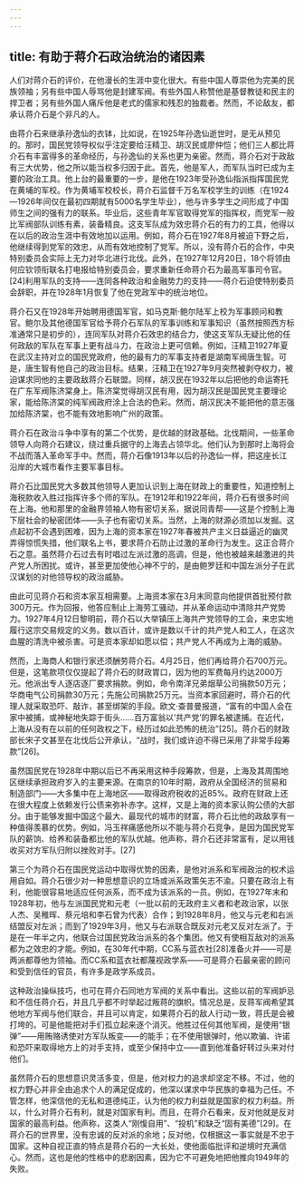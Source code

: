 ```yaml
---
---
---
```

title: 有助于蒋介石政治统治的诸因素
---



人们对蒋介石的评价，在他漫长的生涯中变化很大。有些中国人尊崇他为完美的民族领袖；另有些中国人辱骂他是封建军阀。有些外国人称赞他是基督教徒和民主的捍卫者；另有些外国人痛斥他是老式的儒家和残忍的独裁者。然而，不论敌友，都承认蒋介石是个非凡的人。

由蒋介石来继承孙逸仙的衣钵，比如说，在1925年孙逸仙逝世时，是无从预见的。那时，国民党领导权似乎注定要给汪精卫、胡汉民或廖仲恺；他们三人都比蒋介石有丰富得多的革命经历，与孙逸仙的关系也更为亲密。然而，蒋介石对于政敌有三大优势，他之所以能当权多归因于此。首先，他是军人，而军队当时已成为主要的政治工具。他上台的最重要的一步，是他在1923年受孙逸仙指派指挥国民党在黄埔的军校。作为黄埔军校校长，蒋介石监督千万名军校学生的训练（在1924—1926年间仅在最初四期就有5000名学生毕业），他与许多学生之间形成了中国师生之间的强有力的联系。毕业后，这些青年军官取得党军的指挥权，而党军一般比军阀部队训练有素，装备精良。这支军队成为效忠蒋介石的有力的工具，他得以在以后的政治生涯中有效地加以运用。例如，蒋介石在1927年8月被迫下野之后，他继续得到党军的效忠，从而有效地控制了党军。所以，没有蒋介石的合作，中央特别委员会实际上无力对华北进行北伐。此外，在1927年12月20日，18个将领由何应钦领衔联名打电报给特别委员会，要求重新任命蒋介石为最高军事司令官。[24]利用军队的支持——连同各种政治和金融势力的支持——蒋介石迫使特别委员会辞职，并在1928年1月恢复了他在党政军中的统治地位。

蒋介石又在1928年开始聘用德国军官，如马克斯·鲍尔陆军上校为军事顾问和教官。鲍尔及其他德国军官给予蒋介石军队的军事训练和军事知识（虽然按照西方标准通常只是初步的），连同军队对蒋介石效忠的结合力，使这支军队无疑比他的任何政敌的军队在军事上更有战斗力，在政治上更可信赖。例如，汪精卫1927年夏在武汉主持对立的国民党政府，他的最有力的军事支持者是湖南军阀唐生智。可是，唐生智有他自己的政治目标。结果，汪精卫在1927年9月突然被剥夺权力，被迫谋求同他的主要政敌蒋介石联盟。同样，胡汉民在1932年以后把他的命运寄托在广东军阀陈济棠身上。陈济棠觉得胡汉民有用，因为胡汉民是国民党主要理论家，能给陈济棠的纯军阀政府涂上合法的色彩。然而，胡汉民决不能把他的意志强加给陈济棠，也不能有效地影响广州的政策。

蒋介石在政治斗争中享有的第二个优势，是优越的财政基础。北伐期间，一些革命领导人向蒋介石建议，绕过重兵据守的上海去占领华北。他们认为到那时上海将会不战而落入革命军手中。然而，蒋介石像1913年以后的孙逸仙一样，把这座长江沿岸的大城市看作主要军事目标。

蒋介石比国民党大多数其他领导人更加认识到上海在财政上的重要性，知道控制上海税款收入胜过指挥许多个师的军队。在1912年和1922年间，蒋介石有很多时间在上海。他和那里的金融界领袖人物有密切关系，据说同青帮——这是个控制上海下层社会的秘密团体——头子也有密切关系。当然，上海的财源必须加以发掘。这点起初不会遇到困难，因为上海的资本家在1927年春被共产主义日益逼近的幽灵弄得惊慌失措，他们联名上书，要求蒋介石防止过激的革命行为发生。这正合蒋介石之意。虽然蒋介石过去有时唱过左派过激的高调，但是，他也被越来越激进的共产党人所困扰。或许，甚至更加使他心神不宁的，是由鲍罗廷和中国左派分子在武汉谋划的对他领导权的政治威胁。

由此可见蒋介石和资本家互相需要。上海资本家在3月末同意向他提供首批预付款300万元。作为回报，他答应制止上海劳工骚动，并从革命运动中清除共产党势力。1927年4月12日黎明前，蒋介石以大举镇压上海共产党领导的工会，来忠实地履行这宗交易规定的义务。数以百计，或许是数以千计的共产党人和工人，在这次血腥的清洗中被杀害。可是资本家却如愿以偿；共产党人不再成为上海的威胁。

然而，上海商人和银行家还须酬劳蒋介石。4月25日，他们再给蒋介石700万元。但是，这笔款项仅仅提起了蒋介石的财政胃口，因为他的军费每月约达2000万元。他派出专人逐店逐厂要求捐款。例如，命令南洋兄弟烟草公司捐款50万元；华商电气公司捐款30万元；先施公司捐款25万元。当资本家回避时，蒋介石的代理人就采取恐吓、敲诈，甚至绑架的手段。欧文·查普曼报道，“富有的中国人会在家中被捕，或神秘地失踪于街头……百万富翁以‘共产党’的罪名被逮捕。在近代，上海从没有在以前的任何政权之下，经历过如此恐怖的统治”[25]。蒋介石的财政部长宋子文甚至在北伐后公开承认，“战时，我们或许迫不得已采用了非常手段筹款”[26]。

虽然国民党在1928年中期以后已不再采用这种手段筹款，但是，上海及其周围地区继续承担政府岁入的主要来源。在南京的10年时期，政府从全国经济的贸易和制造部门——大多集中在上海地区——取得政府税收的近85%。政府在财政上还在很大程度上依赖发行公债来弥补赤字。这样，又是上海的资本家认购公债的大部分。由于能够发掘中国这个最大、最现代的城市的财富，蒋介石比他的政敌享有一种值得羡慕的优势。例如，冯玉祥痛感他所以不能与蒋介石竞争，是因为国民党军队的薪饷、给养和装备都比他的军队优越。他声称，蒋介石还非常富有，足以用钱收买对方军队归附以挫败对手。[27]

第三个为蒋介石在国民党运动中取得优势的因素，是他对派系和军阀政治的权术运用自如。蒋介石很少对一种思想意识的立场或派系政策矢志不渝。只要在政治上有利，他能很容易地适应任何派系，而不成为该派系的一员。例如，在1927年末和1928年初，他与左派国民党和元老（一批以前的无政府主义者和老政治家，以张人杰、吴稚晖、蔡元培和李石曾为代表）合作；到1928年8月，他又与元老和右派结盟反对左派；而到了1929年3月，他又与右派联合既反对元老又反对左派了。于是在一年半之内，他联合过国民党政治派系的各个集团。他又有使相互敌对的派系都为之效忠的才能。例如，在30年代中期，CC系与蓝衣社[28]准备火并——可是两派都尊他为领袖。而CC系和蓝衣社都蔑视政学系——可是蒋介石最亲密的顾问和受到信任的官员，有许多是政学系成员。

这种政治操纵技巧，也可在蒋介石同地方军阀的关系中看出。这些以前的军阀妒忌和不信任蒋介石，并且几乎都不时举起过叛蒋的旗帜。情况总是，反蒋军阀希望其他地方军阀与他们联合，并且可以肯定，如果蒋介石的敌人行动一致，蒋氏是会被打垮的。可是他能把对手们孤立起来逐个消灭。他胜过任何其他军阀，是使用“银弹”——用贿赂诱使对方军队叛变——的能手；在不使用银弹时，他以欺骗、许诺和恐吓来取得地方上的对手支持，或至少保持中立——直到他准备好转过头来对付他们。

虽然蒋介石的思想意识灵活多变，但是，他对权力的追求却坚定不移。不过，他的权力野心并非全由追求个人的满足促成的，他深以谋求中华民族的幸福为己任。不管怎样，他深信他的无私和道德纯正，认为他的权力利益就是国家的权力利益。所以，什么对蒋介石有利，就是对国家有利。而且，在蒋介石看来，反对他就是反对国家的最高利益。他声称，这类人“刚愎自用”、“投机”和缺乏“固有美德”[29]。在蒋介石的世界里，没有忠诚的反对派的余地；反对他，仅根据这一事实就是不忠于国家。这种自视正直的特点是蒋介石的一大长处，使他面临批评和逆境时充满信心。然而，这也是他的性格中的悲剧因素，因为它不可避免地把他推向1949年的失败。
